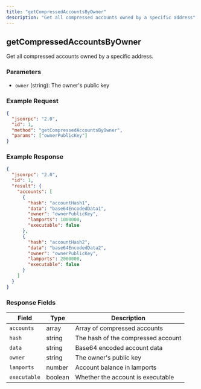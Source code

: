```yaml
---
title: "getCompressedAccountsByOwner"
description: "Get all compressed accounts owned by a specific address"
---
```


## getCompressedAccountsByOwner

Get all compressed accounts owned by a specific address.

### Parameters

- `owner` (string): The owner's public key

### Example Request

```json
{
  "jsonrpc": "2.0",
  "id": 1,
  "method": "getCompressedAccountsByOwner",
  "params": ["ownerPublicKey"]
}
```

### Example Response

```json
{
  "jsonrpc": "2.0",
  "id": 1,
  "result": {
    "accounts": [
      {
        "hash": "accountHash1",
        "data": "base64EncodedData1",
        "owner": "ownerPublicKey",
        "lamports": 1000000,
        "executable": false
      },
      {
        "hash": "accountHash2",
        "data": "base64EncodedData2",
        "owner": "ownerPublicKey",
        "lamports": 2000000,
        "executable": false
      }
    ]
  }
}
```

### Response Fields

| Field        | Type    | Description                        |
| ------------ | ------- | ---------------------------------- |
| `accounts`   | array   | Array of compressed accounts       |
| `hash`       | string  | The hash of the compressed account |
| `data`       | string  | Base64 encoded account data        |
| `owner`      | string  | The owner's public key             |
| `lamports`   | number  | Account balance in lamports        |
| `executable` | boolean | Whether the account is executable  |
